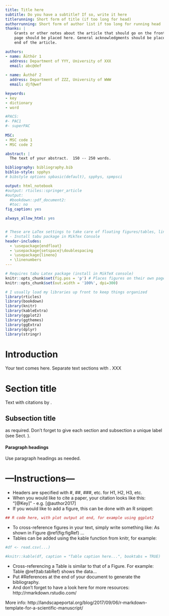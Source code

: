 ```yaml
---
title: Title here
subtitle: Do you have a subtitle? If so, write it here
titlerunning: Short form of title (if too long for head)
authorrunning: Short form of author list if too long for running head
thanks: | 
    Grants or other notes about the article that should go on the front 
    page should be placed here. General acknowledgments should be placed at the
    end of the article.

authors: 
- name: Äüthör 1
  address: Department of YYY, University of XXX
  email: abc@def
  
- name: Âuthóř 2
  address: Department of ZZZ, University of WWW
  email: djf@wef

keywords:
- key
- dictionary
- word

#PACS: 
#- PAC1
#- superPAC
    
MSC:
- MSC code 1
- MSC code 2

abstract: |
  The text of your abstract.  150 -- 250 words.

bibliography: bibliography.bib
biblio-style: spphys
# bibstyle options spbasic(default), spphys, spmpsci

output: html_notebook
#output: rticles::springer_article
#output:
  #bookdown::pdf_document2:
  #toc: no
fig_caption: yes

always_allow_html: yes


# These are LaTex settings to take care of floating figures/tables, line spacing, etc
# - Install tabu package in MikTex Console
header-includes:
  - \usepackage{endfloat}    
  - \usepackage{setspace}\doublespacing
  - \usepackage{lineno}
  - \linenumbers
---
```


```r
# Requires tabu Latex package (install in MikTeX console)
knitr::opts_chunk$set(fig.pos = 'p') # Places figures on their own pages; 
knitr::opts_chunk$set(out.width = '100%', dpi=300)

# I usually load my libraries up front to keep things organized
library(rticles)
library(bookdown)
library(knitr)
library(kableExtra)
library(ggplot2)
library(ggthemes)
library(ggExtra)
library(dplyr)
library(stringr)

```


# Introduction {#intro}

Your text comes here. Separate text sections with \cite{Mislevy06Cog}. XXX

# Section title {#sec:1}

Text with citations by \cite{Galyardt14mmm}.

## Subsection title {#sec:2}

as required. Don't forget to give each section
and subsection a unique label (see Sect. \ref{sec:1}).

#### Paragraph headings 

Use paragraph headings as needed.

\begin{align}
a^2+b^2=c^2
\end{align}




# ---Instructions---

* Headers are specified with #, ##, ###, etc. for H1, H2, H3, etc.
* When you would like to cite a paper, your citation looks like this: "[@Key]" - e.g. [@author2017]
* If you would like to add a figure, this can be done with an R snippet:
```r
## R code here, with plot output at end, for example using ggplot2

```

* To cross-reference figures in your text, simply write something like: As shown in Figure  \@ref(fig:figRef) ...
* Tables can be added using the kable function from knitr, for example:
```r

#df <- read.csv(...)

#knitr::kable(df, caption = "Table caption here...", booktabs = TRUE)
```

* Cross-referencing a Table is similar to that of a Figure. For example: Table \@ref(tab:tabRef) shows the data...
* Put #References at the end of your document to generate the bibliography.
* And don't forget to have a look here for more resources: http://rmarkdown.rstudio.com/

More info: http://landscapeportal.org/blog/2017/09/06/r-markdown-template-for-a-scientific-manuscript/
